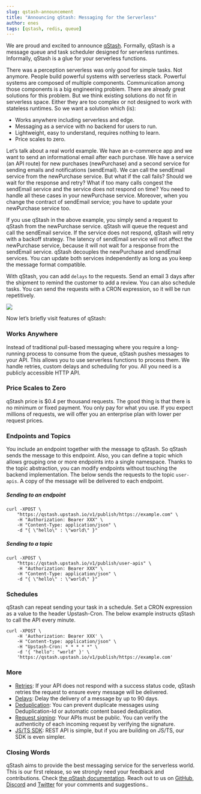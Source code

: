 ```yaml
---
slug: qstash-announcement
title: "Announcing qStash: Messaging for the Serverless"
author: enes
tags: [qstash, redis, queue]
---
```


We are proud and excited to announce [qStash](https://console.upstash.com/qstash). Formally, qStash is a message queue and task scheduler designed for serverless runtimes. Informally, qStash is a glue for your serverless functions.

There was a perception serverless was only good for simple tasks. Not anymore. People build powerful systems with serverless stack. Powerful systems are composed of multiple components. Communication among those components is a big engineering problem. There are already great solutions for this problem. But we think existing solutions do not fit in serverless space. Either they are too complex or not designed to work with stateless runtimes. So we want a solution which (is):

* Works anywhere including serverless and edge.
* Messaging as a service with no backend for users to run.
* Lightweight, easy to understand, requires nothing to learn.
* Price scales to zero.

Let’s talk about a real world example. We have an e-commerce app and we want to send an informational email after each purchase. We have a service (an API route) for new purchases (newPurchase) and a second service for sending emails and notifications (sendEmail). We can call the sendEmail service from the newPurchase service. But what if the call fails? Should we wait for the response and retry?  What if too many calls congest the sendEmail service and the service does not respond on time? You need to handle all these cases in your newPurchase service. Moreover, when you change the contract of sendEmail service; you have to update your newPurchase service too.

If you use qStash in the above example, you simply send a request to qStash from the newPurchase service. qStash will queue the request and call the sendEmail service. If the service does not respond, qStash will retry with a backoff strategy. The latency of sendEmail service will not affect the newPurchase service, because it will not wait for a response from the sendEmail service. qStash decouples the newPurchase and sendEmail services. You can update both services independently as long as you keep the message format compatible.

With qStash, you can add `delays` to the requests. Send an email 3 days after the shipment to remind the customer to add a review. You can also schedule tasks. You can send the requests with a CRON expression, so it will be run repetitively.

![](/blog/qstash/rbuilder.png)

Now let’s briefly visit features of qStash:


### Works Anywhere

Instead of traditional pull-based messaging where you require a long-running process to consume from the queue, qStash pushes messages to your API. This allows you to use serverless functions to process them. We handle retries, custom delays and scheduling for you. All you need is a publicly accessible HTTP API.


### Price Scales to Zero

qStash price is $0.4 per thousand requests. The good thing is that there is no minimum or fixed payment. You only pay for what you use. If you expect millions of requests, we will offer you an enterprise plan with lower per request prices.


### Endpoints and Topics

You include an endpoint together with the message to qStash. So qStash sends the message to this endpoint. Also, you can define a topic which allows grouping one or more endpoints into a single namespace. Thanks to the topic abstraction, you can modify endpoints without touching the backend implementation. The below sends the requests to the topic `user-apis`. A copy of the message will be delivered to each endpoint.


##### Sending to an endpoint
``` shell
curl -XPOST \
    "https://qstash.upstash.io/v1/publish/https://example.com" \
	-H "Authorization: Bearer XXX" \
	-H "Content-Type: application/json" \
	-d "{ \"hello\" : \"world\" }"
```

##### Sending to a topic
``` shell
curl -XPOST \
	"https://qstash.upstash.io/v1/publish/user-apis" \
	-H "Authorization: Bearer XXX" \
	-H "Content-Type: application/json" \
	-d "{ \"hello\" : \"world\" }"
```

### Schedules

qStash can repeat sending your task in a schedule. Set a CRON expression as a value to the header Upstash-Cron. The below example instructs qStash to call the API every minute.

``` shell
curl -XPOST \
    -H 'Authorization: Bearer XXX' \
    -H "Content-type: application/json" \
    -H "Upstash-Cron: * * * * *" \
    -d '{ "hello": "world" }' \
    'https://qstash.upstash.io/v1/publish/https://example.com'
```

### More
* [Retries](https://docs.upstash.com/qstash/features/retry): If your API does not respond with a success status code, qStash retries the request to ensure every message will be delivered.
* [Delays](https://docs.upstash.com/qstash/features/delay): Delay the delivery of a message by up to 90 days.
* [Deduplication](https://docs.upstash.com/qstash/features/deduplication): You can prevent duplicate messages using Deduplication-Id or automatic content based deduplication.
* [Request signing](https://docs.upstash.com/qstash/howto/signature): Your APIs must be public. You can verify the authenticity of each incoming request by verifying the signature.
* [JS/TS SDK](https://github.com/upstash/sdk-qstash-ts): REST API is simple, but if you are building on JS/TS, our SDK is even simpler.


### Closing Words

qStash aims to provide the best messaging service for the serverless world. This is our first release, so we strongly need your feedback and contributions. Check [the qStash documentation](https://docs.upstash.com/qstash). Reach out to us on [GitHub](https://github.com/upstash/issues/issues/new), [Discord](https://discord.com/invite/w9SenAtbme) and [Twitter](https://twitter.com/upstash) for your comments and suggestions..
